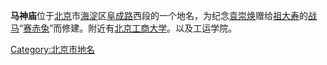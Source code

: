 {{Coord|39.923668|116.320587|type:landmark_region:CN-11_source:GoogleMaps|display=title}}
'''马神庙'''位于[[北京|北京]]市[[海淀|海淀]]区[[阜成路|阜成路]]西段的一个地名，为纪念[[袁崇焕|袁崇焕]]赠给[[祖大寿|祖大寿]]的[[战马|战马]]“[[赛赤兔|赛赤兔]]”而修建。附近有[[北京工商大学|北京工商大学]]。以及工运学院。



{{BJ-stub}}

[[Category:北京市地名|Category:北京市地名]]